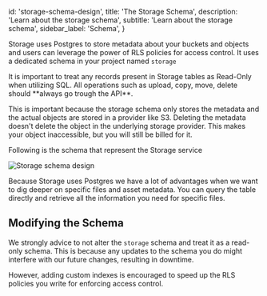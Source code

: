 
  id: 'storage-schema-design',
  title: 'The Storage Schema',
  description: 'Learn about the storage schema',
  subtitle: 'Learn about the storage schema',
  sidebar_label: 'Schema',
}

Storage uses Postgres to store metadata about your buckets and objects and users can leverage the power of RLS policies for access control. It uses a dedicated schema in your project named `storage`

<Admonition type="note">
It is important to treat any records present in Storage tables as Read-Only when utilizing SQL.
All operations such as upload, copy, move, delete should **always go trough the API**.

This is important because the storage schema only stores the metadata and the actual objects are stored in a provider like S3. Deleting the metadata doesn't delete the object in the underlying storage provider. This makes your object inaccessible, but you will still be billed for it.

</Admonition>

Following is the schema that represent the Storage service

<img alt="Storage schema design" src="/docs/img/storage/schema-design.png" />

Because Storage uses Postgres we have a lot of advantages when we want to dig deeper on specific files and asset metadata.
You can query the table directly and retrieve all the information you need for specific files.

## Modifying the Schema

We strongly advice to not alter the `storage` schema and treat it as a read-only schema. This is because any updates to the schema you do might interfere with our future changes, resulting in downtime.

However, adding custom indexes is encouraged to speed up the RLS policies you write for enforcing access control.


